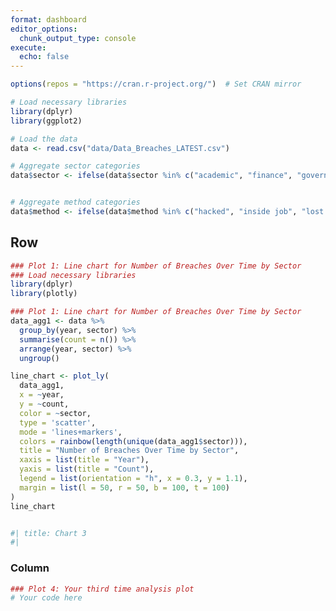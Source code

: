 ```yaml
---
format: dashboard
editor_options: 
  chunk_output_type: console
execute:
  echo: false
---
```


```r
options(repos = "https://cran.r-project.org/")  # Set CRAN mirror

# Load necessary libraries
library(dplyr)
library(ggplot2)

# Load the data
data <- read.csv("data/Data_Breaches_LATEST.csv")

# Aggregate sector categories
data$sector <- ifelse(data$sector %in% c("academic", "finance", "government", "health", "military", "tech"), data$sector, "other")


# Aggregate method categories
data$method <- ifelse(data$method %in% c("hacked", "inside job", "lost device", "poor security"), data$method, "other")
```

## Row {height=70%}
```r

### Plot 1: Line chart for Number of Breaches Over Time by Sector
### Load necessary libraries
library(dplyr)
library(plotly)

### Plot 1: Line chart for Number of Breaches Over Time by Sector
data_agg1 <- data %>%
  group_by(year, sector) %>%
  summarise(count = n()) %>%
  arrange(year, sector) %>%
  ungroup()

line_chart <- plot_ly(
  data_agg1,
  x = ~year,
  y = ~count,
  color = ~sector,
  type = 'scatter',
  mode = 'lines+markers',
  colors = rainbow(length(unique(data_agg1$sector))),
  title = "Number of Breaches Over Time by Sector",
  xaxis = list(title = "Year"),
  yaxis = list(title = "Count"),
  legend = list(orientation = "h", x = 0.3, y = 1.1),
  margin = list(l = 50, r = 50, b = 100, t = 100)
)
line_chart



```




```r
#| title: Chart 3
#| 


```


### Column
```r

### Plot 4: Your third time analysis plot
# Your code here




```





